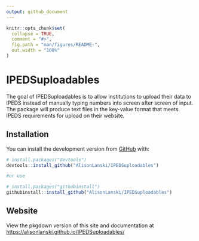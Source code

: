 ```yaml
---
output: github_document
---
```


<!-- README.md is generated from README.Rmd. Please edit that file -->

```r
knitr::opts_chunk$set(
  collapse = TRUE,
  comment = "#>",
  fig.path = "man/figures/README-",
  out.width = "100%"
)
```

# IPEDSuploadables

<!-- badges: start -->
<!-- badges: end -->

The goal of IPEDSuploadables is to allow institutions to upload their data to IPEDS instead of manually typing numbers into screen after screen of input. The package will produce text files in the key-value format that meets IPEDS requirements for upload on their website. 

## Installation


You can install the development version from [GitHub](https://github.com/) with:

``` r
# install.packages("devtools")
devtools::install_github("AlisonLanski/IPEDSuploadables")

#or use

# install.packages("githubinstall")
githubinstall::install_github("AlisonLanski/IPEDSuploadables")

```

## Website

View the pkgdown version of this site and documentation at [https://alisonlanski.github.io/IPEDSuploadables/](https://alisonlanski.github.io/IPEDSuploadables/)
